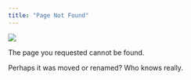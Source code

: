 ```yaml
---
title: "Page Not Found"
---
```


![](images/picture_404.jpg)

The page you requested cannot be found.

Perhaps it was moved or renamed? Who knows really.